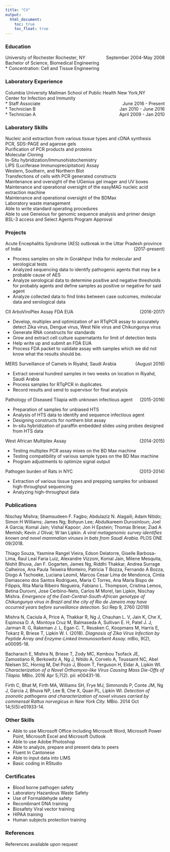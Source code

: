 ```yaml
---
title: "CV"
output: 
  html_document:
    toc: true
    toc_float: true
---
```

### Education	
<p>
University of Rochester	Rochester, NY <span style ="float:right">September 2004-May 2008 </span>  <br>
Bachelor of Science, Biomedical Engineering	<br>
* Concentration: Cell and Tissue Engineering
<br></p>

### Laboratory Experience

Columbia University Mailman School of Public Health	New York,NY<br>
Center for Infection and Immunity	<br>
* Staff Associate             <span style ="float:right">June 2016 - Present</span>
<br>
* Technician B <span style ="float:right">Jan 2010 - June 2016</span><br>
* Technician A <span style ="float:right">April 2009 - Jan 2010</span><br>

### Laboratory Skills	
<p>
Nucleic acid extraction from various tissue types and cDNA synthesis <br>
PCR, SDS-PAGE and agarose gels<br>
Purification of PCR products and proteins<br>
Molecular Cloning<br>
In-Situ hybridization/Immunohistochemistry<br>
LIPS (Luciferase Immunoprecipitation) Assay<br>
Western, Southern, and Northern Blot<br>
Transfections of cells with PCR generated constructs<br>
Maintenance and oversight of the UGenius gel imager and UV boxes<br>
Maintenance and operational oversight of the easyMAG nucleic acid extraction machine<br>
Maintenance and operational oversight of the BDMax<br>
Laboratory waste management<br>
Able to write standard operating procedures <br>
Able to use Geneious for genomic sequence analysis and primer design<br>
BSL-3 access and Select Agents Program Approval<br>
</p> 
### Projects	

<p>Acute Encephalitis Syndrome (AES) outbreak in the Uttar Pradesh province of India <span style=" float:right"> (2017-present) </span> <br> </p> 
* Process samples on site in Gorakhpur India for molecular and serological tests<br>
* Analyzed sequencing data to identify pathogenic agents that may be a probable cause of AES<br>
* Analyze serological data to determine positive and negative thresholds for probably agents and define samples as positive or negative for said agent<br>
* Analyze collected data to find links between case outcomes, molecular data and serological data<br>

<p>CII ArboViroPlex Assay FDA EUA  <span style="float:right"> (2016-2017) </span> <br> </p> 
* Develop, multiplex and optimization of an RTqPCR assay to accurately detect Zika virus, Dengue virus, West Nile virus and Chikungunya virus<br>
* Generate RNA constructs for standards<br>
* Grow and extract cell culture supernatants for limit of detection tests<br>
* Help write up and submit an FDA EUA <br>
* Process FDA packet to validate assay with samples which we did not know what the results should be.<br>

<p>MERS Surveillance of Camels in Riyahd, Saudi Arabia <span style="float:right">(August 2016)	</span> <br> </p>
* Extract several hundred samples in two weeks on location in Riyahd, Saudi Arabia
* Process samples for RTqPCR in duplicates.
* Record results and send to supervisor for final analysis

<p>Pathology of Diseased Tilapia with unknown infectious agent <span style="float:right">(2015-2016)</span> <br> </p>
* Preparation of samples for unbiased HTS
* Analysis of HTS data to identify and sequence infectious agent
* Designing constructs for northern blot assay
* In-situ hybridization of paraffin embedded slides using probes designed from HTS data

<p>West African Multiplex Assay <span style="float:right"> (2014-2015) </span> <br> </p>
* Testing multiplex PCR assay mixes on the BD Max machine
* Testing compatibility of various sample types on the BD Max machine
* Program adjustments to optimize signal output 
 
<p> Pathogen burden of Rats in NYC <span style="float:right"> (2013-2014) </span> <br> </p>
* Extraction of various tissue types and prepping samples for unbiased high-throughput sequencing 
* Analyzing high-throughput data
 

### Publications	

Nischay Mishra; Shamsudeen F. Fagbo; Abdulaziz N. Alagaili; Adam Nitido; Simon H Williams; James Ng; Bohyun Lee; Abdulkareem Durosinloun; Joel A Garcia; Komal Jain; Vishal Kapoor; Jon H Epstein; Thomas Briese; Ziad A Memish; Kevin J Olival; W Ian Lipkin. <i>A viral metagenomic survey identifies known and novel mammalian viruses in bats from Saudi Arabia.</i> PLOS ONE 09/2018. 
 
Thiago Souza, Yasmine Rangel Vieira, Edson Delatorre, Giselle Barbosa-Lima, Raul Leal Faria Luiz, Alexandre Vizzoni, Komal Jain, Milene Mesquita, Nishit Bhuva, Jan F. Gogarten, James Ng, Riddhi Thakkar, Andrea Surrage Calheiros, Ana Paula Teixeira Monteiro, Patricia T Bozza, Fernando A Bozza, Diogo A Tschoeke, Luciana Leomil, Marcos Cesar Lima de Mendonca, Cintia Damasceno dos Santos Rodrigues, Maria C Torres, Ana Maria Bispo de Filippis, Rita Maria Ribeiro Nogueira, Fabiano L. Thompson, Cristina Lemos, Betina Durovni, Jose Cerbino-Neto, Carlos M Morel, Ian Lipkin, Nischay Mishra. <i>Emergence of the East-Central-South-African genotype of Chikungunya virus in Brazil and the city of Rio de Janeiro may have occurred years before surveillance detection.</i> Sci Rep 9, 2760 (2019) 

Mishra N, Caciula A, Price A, Thakkar R, Ng J, Chauhan L. V, Jain K, Che X, Espinosa D. A, Montoya Cruz M, Balmaseda A, Sullivan E. H, Patel  J. J, Jarman R. G, Rakeman J. L, Egan C. T, Reusken C, Koopmans M, Harris E, Tokarz R, Briese T, Lipkin W. I. (2018). <i>Diagnosis of Zika Virus Infection by Peptide Array and Enzyme-Linked Immunosorbent Assay.</i> mBio, 9(2), e00095-18.

Bacharach E, Mishra N, Briese T, Zody MC, Kembou Tsofack JE, Zamostiano R, Berkowitz A, Ng J, Nitido A, Corvelo A, Toussaint NC, Abel Nielsen SC, Hornig M, Del Pozo J, Bloom T, Ferguson H, Eldar A, Lipkin WI. <i>Characterization of a Novel Orthomyxo-like Virus Causing Mass Die-Offs of Tilapia.</i> MBio. 2016 Apr 5;7(2). pii: e00431-16. 

Firth C, Bhat M, Firth MA, Williams SH, Frye MJ, Simmonds P, Conte JM, Ng J, Garcia J, Bhuva NP, Lee B, Che X, Quan PL, Lipkin WI. <i>Detection of zoonotic pathogens and characterization of novel viruses carried by commensal Rattus norvegicus in New York City.</i> MBio. 2014 Oct 14;5(5):e01933-14. 

### Other Skills

* Able to use Microsoft Office including Microsoft Word, Microsoft Power Point, Microsoft Excel and Microsoft Outlook
* Able to use Adobe Photoshop 
* Able to analyze, prepare and present data to peers
* Fluent In Cantonese
* Able to input data into LIMS 
* Basic coding in RStudio

### Certificates

* Blood borne pathogen safety
* Laboratory Hazardous Waste Safety
* Use of Formaldehyde safety
* Recombinant DNA training
* Biosafety Viral vector training
* HIPAA training
* Human subjects protection training 
 
### References
References available upon request




